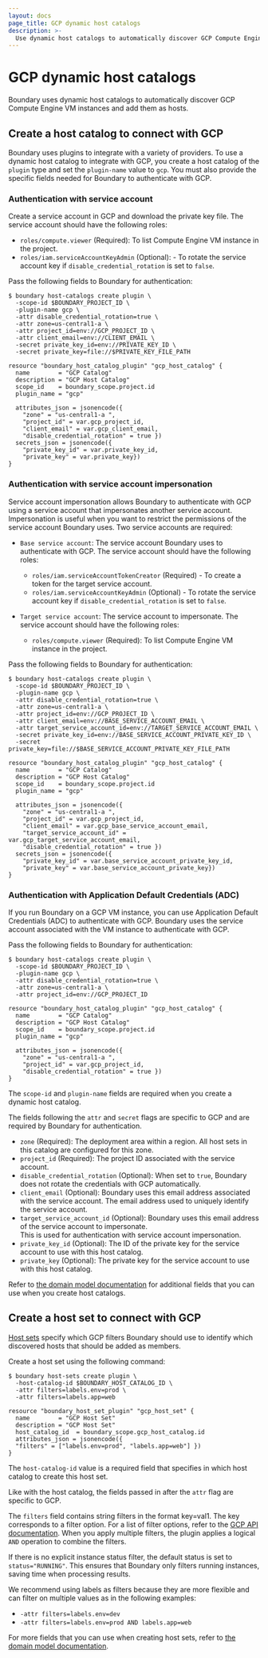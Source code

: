 ```yaml
---
layout: docs
page_title: GCP dynamic host catalogs
description: >-
  Use dynamic host catalogs to automatically discover GCP Compute Engine VM instances and add them as hosts. Create a host catalog and host set for GCP resources.
---
```

# GCP dynamic host catalogs
Boundary uses dynamic host catalogs to automatically discover GCP Compute Engine VM instances and add them as hosts.

## Create a host catalog to connect with GCP
Boundary uses plugins to integrate with a variety of providers. To use
a dynamic host catalog to integrate with GCP, you create a host catalog of the `plugin` type
and set the `plugin-name` value to `gcp`. You must also provide the specific
fields needed for Boundary to authenticate with GCP.

### Authentication with service account
Create a service account in GCP and download the private key file. The service account should have the following roles:
- `roles/compute.viewer` (Required): To list Compute Engine VM instance in the project.
- `roles/iam.serviceAccountKeyAdmin` (Optional): - To rotate the service account key if `disable_credential_rotation` is set to `false`.

Pass the following fields to Boundary for authentication:

<Tabs>
<Tab heading="CLI">

```shell-session
$ boundary host-catalogs create plugin \
  -scope-id $BOUNDARY_PROJECT_ID \
  -plugin-name gcp \
  -attr disable_credential_rotation=true \
  -attr zone=us-central1-a \
  -attr project_id=env://GCP_PROJECT_ID \
  -attr client_email=env://CLIENT_EMAIL \
  -secret private_key_id=env://PRIVATE_KEY_ID \
  -secret private_key=file://$PRIVATE_KEY_FILE_PATH
```

</Tab>
<Tab heading="Terraform">

  ```hcl
  resource "boundary_host_catalog_plugin" "gcp_host_catalog" {
    name        = "GCP Catalog"
    description = "GCP Host Catalog"
    scope_id    = boundary_scope.project.id
    plugin_name = "gcp"

    attributes_json = jsonencode({
      "zone" = "us-central1-a ",
      "project_id" = var.gcp_project_id,
      "client_email" = var.gcp_client_email,
      "disable_credential_rotation" = true })
    secrets_json = jsonencode({
      "private_key_id" = var.private_key_id,
      "private_key" = var.private_key})
  }
  ```

</Tab>
</Tabs>

### Authentication with service account impersonation
Service account impersonation allows Boundary to authenticate with GCP using a service account that impersonates another service account. 
Impersonation is useful when you want to restrict the permissions of the service account Boundary uses. Two service accounts are required:

- `Base service account`: The service account Boundary uses to authenticate with GCP. The service account should have the following roles:
  - `roles/iam.serviceAccountTokenCreator` (Required) - To create a token for the target service account.
  - `roles/iam.serviceAccountKeyAdmin` (Optional) - To rotate the service account key if `disable_credential_rotation` is set to `false`.

- `Target service account`: The service account to impersonate. The service account should have the following roles:
  - `roles/compute.viewer` (Required): To list Compute Engine VM instance in the project.

Pass the following fields to Boundary for authentication:

<Tabs>
<Tab heading="CLI">

```shell-session
$ boundary host-catalogs create plugin \
  -scope-id $BOUNDARY_PROJECT_ID \
  -plugin-name gcp \
  -attr disable_credential_rotation=true \
  -attr zone=us-central1-a \
  -attr project_id=env://GCP_PROJECT_ID \
  -attr client_email=env://BASE_SERVICE_ACCOUNT_EMAIL \
  -attr target_service_account_id=env://TARGET_SERVICE_ACCOUNT_EMAIL \
  -secret private_key_id=env://BASE_SERVICE_ACCOUNT_PRIVATE_KEY_ID \
  -secret private_key=file://$BASE_SERVICE_ACCOUNT_PRIVATE_KEY_FILE_PATH
```

</Tab>
<Tab heading="Terraform">

  ```hcl
  resource "boundary_host_catalog_plugin" "gcp_host_catalog" {
    name        = "GCP Catalog"
    description = "GCP Host Catalog"
    scope_id    = boundary_scope.project.id
    plugin_name = "gcp"

    attributes_json = jsonencode({
      "zone" = "us-central1-a ",
      "project_id" = var.gcp_project_id,
      "client_email" = var.gcp_base_service_account_email,
      "target_service_account_id" = var.gcp_target_service_account_email,
      "disable_credential_rotation" = true })
    secrets_json = jsonencode({
      "private_key_id" = var.base_service_account_private_key_id,
      "private_key" = var.base_service_account_private_key})
  }
  ```

</Tab>
</Tabs>

### Authentication with Application Default Credentials (ADC)
If you run Boundary on a GCP VM instance, you can use Application Default Credentials (ADC) to authenticate with GCP.
Boundary uses the service account associated with the VM instance to authenticate with GCP.

Pass the following fields to Boundary for authentication:

<Tabs>
<Tab heading="CLI">

```shell-session
$ boundary host-catalogs create plugin \
  -scope-id $BOUNDARY_PROJECT_ID \
  -plugin-name gcp \
  -attr disable_credential_rotation=true \
  -attr zone=us-central1-a \
  -attr project_id=env://GCP_PROJECT_ID
```

</Tab>
<Tab heading="Terraform">

  ```hcl
  resource "boundary_host_catalog_plugin" "gcp_host_catalog" {
    name        = "GCP Catalog"
    description = "GCP Host Catalog"
    scope_id    = boundary_scope.project.id
    plugin_name = "gcp"

    attributes_json = jsonencode({
      "zone" = "us-central1-a ",
      "project_id" = var.gcp_project_id,
      "disable_credential_rotation" = true })
  }
  ```

</Tab>
</Tabs>

The `scope-id` and `plugin-name` fields are required when you create a
  dynamic host catalog.

The fields following the `attr` and `secret` flags are specific to GCP and are required by
  Boundary for authentication.

- `zone` (Required): The deployment area within a region. All host sets in this
  catalog are configured for this zone.
- `project_id` (Required): The project ID associated with the service account.
- `disable_credential_rotation` (Optional): When set to `true`, Boundary does not rotate the credentials with GCP automatically.
- `client_email` (Optional): Boundary uses this email address associated with the service account. 
  The email address used to uniquely identify the service account.
- `target_service_account_id` (Optional): Boundary uses this email address of the service account to impersonate.  
  This is used for authentication with service account impersonation.
- `private_key_id` (Optional): The ID of the private key for the service account to use with this host catalog.
- `private_key` (Optional): The private key for the service account to use with this host catalog.

Refer to [the domain model documentation](/boundary/docs/concepts/domain-model/host-catalogs) for additional fields that you can use when you create host catalogs.

## Create a host set to connect with GCP
[Host sets](/boundary/docs/concepts/domain-model/host-sets) specify which GCP
  filters Boundary should use to identify which discovered hosts that should be added as members.

Create a host set using the following command:

<Tabs>
<Tab heading="CLI" group="cli">

```shell-session
$ boundary host-sets create plugin \
  -host-catalog-id $BOUNDARY_HOST_CATALOG_ID \
  -attr filters=labels.env=prod \
  -attr filters=labels.app=web
```

</Tab>
<Tab heading="Terraform" group="terraform">

```hcl
resource "boundary_host_set_plugin" "gcp_host_set" {
  name        = "GCP Host Set"
  description = "GCP Host Set"
  host_catalog_id  = boundary_scope.gcp_host_catalog.id
  attributes_json = jsonencode({
  "filters" = ["labels.env=prod", "labels.app=web"] })
}
```

</Tab>
</Tabs>

The `host-catalog-id` value is a required field that specifies in which host catalog to
  create this host set.

Like with the host catalog, the fields passed in after the `attr` flag are
 specific to GCP.

The `filters` field contains string filters in the format key=val1. The key corresponds to
  a filter option. For a list of filter options, refer to the
  [GCP API documentation](https://cloud.google.com/compute/docs/reference/rest/v1/instances/list#filter). 
  When you apply multiple filters, the plugin applies a logical `AND` operation to combine the filters.

  If there is no explicit instance status filter, the default status is set to `status="RUNNING"`. 
  This ensures that Boundary only filters running instances, saving time when processing results.

 We recommend using labels as filters because they are more flexible and can filter on multiple values
  as in the following examples:
  - `-attr filters=labels.env=dev`
  - `-attr filters=labels.env=prod AND labels.app=web`

For more fields that you can use when creating host sets, refer to
  [the domain model documentation](/boundary/docs/concepts/domain-model/host-sets).
